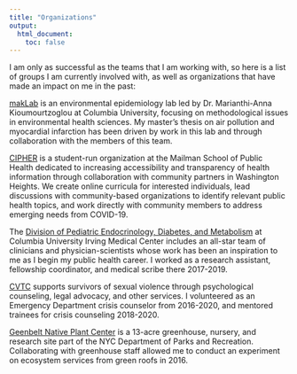 ```yaml
---
title: "Organizations"
output: 
  html_document:
    toc: false
---
```


I am only as successful as the teams that I am working with, so here is a list of groups I am currently involved with, as well as organizations that have made an impact on me in the past:

[makLab](https://marianthi.github.io/makLAB.github.io/index.html) is an environmental epidemiology lab led by Dr. Marianthi-Anna Kioumourtzoglou at Columbia University, focusing on methodological issues in environmental health sciences. My master's thesis on air pollution and myocardial infarction has been driven by work in this lab and through collaboration with the members of this team.

[CIPHER](https://www.decipherpubhealth.org/) is a student-run organization at the Mailman School of Public Health dedicated to increasing accessibility and transparency of health information through collaboration with community partners in Washington Heights. We create online curricula for interested individuals, lead discussions with community-based organizations to identify relevant public health topics, and work directly with community members to address emerging needs from COVID-19.

The [Division of Pediatric Endocrinology, Diabetes, and Metabolism](https://www.pediatrics.columbia.edu/about-us/divisions/endocrinology-diabetes-and-metabolism) at Columbia University Irving Medical Center includes an all-star team of clinicians and physician-scientists whose work has been an inspiration to me as I begin my public health career. I worked as a research assistant, fellowship coordinator, and medical scribe there 2017-2019.

[CVTC](https://www.cvtcnyc.org/) supports survivors of sexual violence through psychological counseling, legal advocacy, and other services. I volunteered as an Emergency Department crisis counselor from 2016-2020, and mentored trainees for crisis counseling 2018-2020.

[Geenbelt Native Plant Center](https://www.nycgovparks.org/greening/greenbelt-native-plant-center) is a 13-acre greenhouse, nursery, and research site part of the NYC Department of Parks and Recreation. Collaborating with greenhouse staff allowed me to conduct an experiment on ecosystem services from green roofs in 2016.